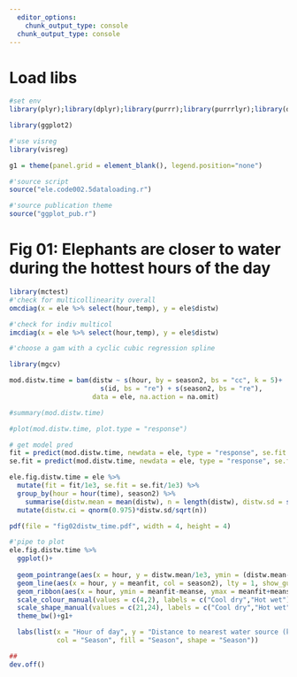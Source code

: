 ```yaml
---
  editor_options: 
    chunk_output_type: console
  chunk_output_type: console
---
```

  
# Load libs
  
```r
#set env
library(plyr);library(dplyr);library(purrr);library(purrrlyr);library(data.table);library(lubridate);library(tidyr)

library(ggplot2)

#'use visreg
library(visreg)

g1 = theme(panel.grid = element_blank(), legend.position="none")
```

```r
#'source script
source("ele.code002.5dataloading.r")

#'source publication theme
source("ggplot_pub.r")
```

# Fig 01: Elephants are closer to water during the hottest hours of the day

```r
library(mctest)
#'check for multicollinearity overall
omcdiag(x = ele %>% select(hour,temp), y = ele$distw)

#'check for indiv multicol
imcdiag(x = ele %>% select(hour,temp), y = ele$distw)
```



```r
#'choose a gam with a cyclic cubic regression spline

library(mgcv)

mod.distw.time = bam(distw ~ s(hour, by = season2, bs = "cc", k = 5)+
                       s(id, bs = "re") + s(season2, bs = "re"), 
                     data = ele, na.action = na.omit)

#summary(mod.distw.time)

#plot(mod.distw.time, plot.type = "response")
```

```r
# get model pred
fit = predict(mod.distw.time, newdata = ele, type = "response", se.fit = T)$fit
se.fit = predict(mod.distw.time, newdata = ele, type = "response", se.fit = T)$se.fit

ele.fig.distw.time = ele %>% 
  mutate(fit = fit/1e3, se.fit = se.fit/1e3) %>% 
  group_by(hour = hour(time), season2) %>% 
    summarise(distw.mean = mean(distw), n = length(distw), distw.sd = sd(distw), meanfit = mean(fit, na.rm = T), meanse = mean(se.fit, na.rm = T)) %>%
  mutate(distw.ci = qnorm(0.975)*distw.sd/sqrt(n))
```


```r
pdf(file = "fig02distw_time.pdf", width = 4, height = 4)

#'pipe to plot
ele.fig.distw.time %>% 
  ggplot()+
  
  geom_pointrange(aes(x = hour, y = distw.mean/1e3, ymin = (distw.mean-distw.ci)/1e3, ymax = (distw.mean+distw.ci)/1e3, col = season2, shape = season2), fatten = 7, fill = "white", lty = 2, lwd = 0.5, position = position_dodge(width = 0.5))+
  geom_line(aes(x = hour, y = meanfit, col = season2), lty = 1, show_guide = F)+
  geom_ribbon(aes(x = hour, ymin = meanfit-meanse, ymax = meanfit+meanse, group = season2), fill = "grey", alpha = 0.4)+
  scale_colour_manual(values = c(4,2), labels = c("Cool dry","Hot wet"))+
  scale_shape_manual(values = c(21,24), labels = c("Cool dry","Hot wet"))+
  theme_bw()+g1+

  labs(list(x = "Hour of day", y = "Distance to nearest water source (km)",
            col = "Season", fill = "Season", shape = "Season"))

##
dev.off()
```

